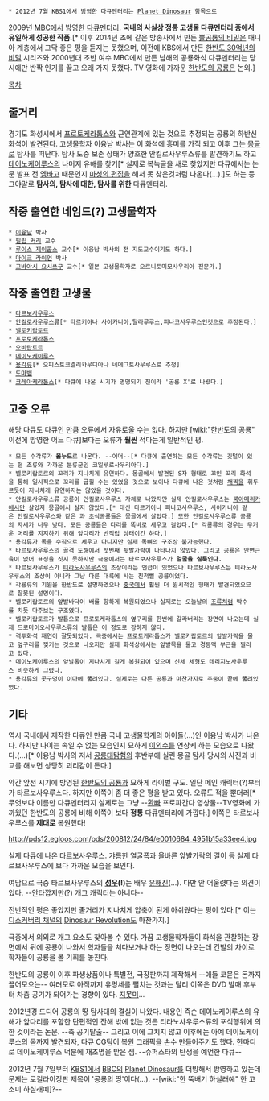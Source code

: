  * 2012년 7월 KBS1에서 방영한 다큐멘터리는 [[Planet Dinosaur]] 항목으로

2009년 [[MBC]]에서 방영한 [[다큐멘터리]]. '''국내의 사실상 정통 고생물 다큐멘터리 중에서 유일하게 성공한 작품.'''[* 이후 2014년 초에 같은 방송사에서 만든 [[뿔공룡의 비밀]]은 매니아 계층에서 그닥 좋은 평을 듣지는 못했으며, 이전에 KBS에서 만든 [[한반도 30억년의 비밀]] 시리즈와 2000년대 초반 여수 MBC에서 만든 남해의 공룡화석 다큐멘터리는 당시에만 반짝 인기를 끌고 오래 가지 못했다. TV 영화에 가까운 [[한반도의 공룡]]은 논외.]

[[목차]]

== 줄거리 ==
경기도 화성시에서 [[프로토케라톱스]]와 근연관계에 있는 것으로 추정되는 공룡의 하반신 화석이 발견된다. 고생물학자 이융남 박사는 이 화석에 흥미를 가직 되고 이후 그는 [[몽골]]로 탐사를 떠난다. 탐사 도중 보존 상태가 양호한 안킬로사우루스류를 발견하기도 하고 [[데이노케이루스]]의 나머지 유해를 찾기[* 실제로 복늑골을 새로 찾았지만 다큐에서는 논문 발표 전 [[엠바고]] 때문인지 [[마성의 편집]]을 해서 못 찾은것처럼 나온다(...).]도 하는 등 그야말로 '''탐사의, 탐사에 대한, 탐사를 위한''' 다큐멘터리.

== 작중 출연한 네임드(?) 고생물학자 ==

 * [[이융남]] 박사
 * [[필립 커리]] 교수
 * [[루이스 제이콥스]] 교수[* 이융남 박사의 전 지도교수이기도 하다.]
 * [[마이크 라이언]] 박사
 * [[고바야시 요시쓰구]] 교수[* 일본 고생물학자로 오르니토미모사우리아 전문가.]

== 작중 출연한 고생물 ==

 * [[타르보사우루스]]
 * [[안킬로사우루스]]류[* 타르키아나 사이카니아,탈라루루스,피나코사우루스인것으로 추정된다.]
 * [[벨로키랍토르]]
 * [[프로토케라톱스]]
 * [[오비랍토르]]
 * [[데이노케이루스]]
 * [[용각류]][* 오피스토코엘리카우디아나 네메그토사우루스로 추정]
 * [[도마뱀]]
 * [[코레아케라톱스]][* 다큐에 나온 시기가 명명되기 전이라 '공룡 X'로 나왔다.]

== 고증 오류 ==
해당 다큐도 다큐인 만큼 오류에서 자유로울 수는 없다. 하지만 [wiki:"한반도의 공룡" 이전에 방영한 어느 다큐]보다는 오류가 '''훨씬''' 적다는게 일반적인 평.

 * 모든 수각류가 '''올누드'''로 나온다. --어머--[* 다큐에 출연하는 모든 수각류는 깃털이 있는 현 조류와 가까운 분류군인 코일루로사우리아다.]
 * 벨로키랍토르의 꼬리가 지나치게 유연하다. 몽골에서 발견된 S자 형태로 꼬인 꼬리 화석을 통해 일시적으로 꼬리를 굽힐 수는 있었을 것으로 보이나 다큐에 나온 것처럼 [[채찍]]을 휘두르듯이 지나치게 유연하지는 않았을 것이다.
 * 안킬로사우루스류 공룡이 안킬로사우루스 자체로 나왔지만 실제 안킬로사우루스는 [[북아메리카]]에서만 살았지 몽골에서 살지 않았다.[* 대신 타르키아나 피나코사우루스, 사이카니아 같은 안킬로사우루스와 같은 과 초식공룡들은 몽골에서 살았다.] 또한 안킬로사우루스류 공룡의 자세가 너무 낮다. 모든 공룡들은 다리를 똑바로 세우고 걸었다.[* 각룡류의 경우는 무거운 머리를 지지하기 위해 앞다리가 반직립 상태이긴 하다.]
 * 용각류가 목을 수직으로 세우고 다니지만 실제 목뼈의 구조상 불가능했다.
 * 타르보사우루스의 골격 도해에서 첫번째 뒷발가락이 나타나지 않았다. 그리고 공룡은 안면근육이 없어 표정을 짓지 못하지만 극중에서는 타르보사우루스가 '''얼굴을 실룩인다.'''
 * 타르보사우루스가 [[티라노사우루스]]의 조상이라는 언급이 있었으나 타르보사우루스는 티라노사우루스의 조상이 아니라 그냥 다른 대륙에 사는 친척뻘 공룡이었다.
 * 각룡류의 기원을 한반도로 설명하였으나 [[중국]]에서 훨씬 더 원시적인 형태가 발견되었으므로 잘못된 설명이다.
 * 벨로키랍토르의 앞발바닥이 배를 향하게 복원되었으나 실제로는 오늘날의 [[조류]]처럼 박수를 치듯 마주보는 구조였다.
 * 벨로키랍토르가 발톱으로 프로토케라톱스의 옆구리를 한번에 갈라버리는 장면이 나오는데 실제 드로마이오사우루스류의 발톱은 이 정도로 강하지 않다.
 * 격투화석 재연이 잘못되었다. 극중에서는 프로토케라톱스가 벨로키랍토르의 앞발가락을 물고 옆구리를 찢기는 것으로 나오지만 실제 화석상에서는 앞발목을 물고 경동맥 부근을 찔리고 있다.
 * 데이노케이루스의 앞발톱이 지나치게 길게 복원되어 있으며 신체 체형도 테리지노사우루스 비슷하게 그렸다.
 * 용각류의 콧구멍이 이마에 뚫려있다. 실제로는 다른 공룡과 마찬가지로 주둥이 끝에 뚫려있었다.

== 기타 ==
역시 국내에서 제작한 다큐인 만큼 국내 고생물학계의 아이돌(...)인 이융남 박사가 나온다. 하지만 나이는 속일 수 없는 모습인지 묘하게 [[이외수]]를 연상케 하는 모습으로 나왔다.(...)[* 이융남 박사의 저서 [[공룡대탐험]]의 후반부에 실린 몽골 탐사 당시의 사진과 비교를 해보면 상당히 괴리감이 든다.]

약간 앞선 시기에 방영된 [[한반도의 공룡]]과 묘하게 라이벌 구도. 일단 메인 캐릭터(?)부터가 타르보사우루스다. 하지만 이쪽이 좀 더 좋은 평을 받고 있다. 오류도 적을 뿐더러[* 무엇보다 이름만 다큐멘터리지 실제로는 그냥 --[[환빠]] 프로파간다 영상물--TV영화에 가까웠던 한반도의 공룡에 비해 이쪽이 보다 '''정통''' 다큐멘터리에 가깝다.] 이쪽은 타르보사우루스를 '''제대로''' 복원했다!

http://pds12.egloos.com/pds/200812/24/84/e0010684_4951b15a33ee4.jpg

실제 다큐에 나온 타르보사우루스. 갸름한 얼굴폭과 올바른 앞발가락의 길이 등 실제 타르보사우루스에 보다 가까운 모습을 보인다.

여담으로 극중 타르보사우루스의 '''[[성우]](!)'''는 배우 [[유해진]](...). 다만 안 어울렸다는 의견이 있다. --안타깝지만(?) 개그 캐릭터는 아니다--

전반적인 평은 좋았지만 줄거리가 지나치게 압축이 된게 아쉬웠다는 평이 있다.[* 이는 [[디스커버리 채널]]의 [[Dinosaur Revolution]]도 마찬가지.]

극중에서 의외로 개그 요소도 찾아볼 수 있다. 가끔 고생물학자들이 화석을 관찰하는 장면에서 뒤에 공룡이 나와서 학자들을 쳐다보거나 하는 장면이 나오는데 간발의 차이로 학자들이 공룡을 볼 기회를 놓친다.

한반도의 공룡이 이후 파생상품이나 특별전, 극장판까지 제작해서 --애들 코묻은 돈까지 끌어모으는-- 여러모로 아직까지 유명세를 펼치는 것과는 달리 이쪽은 DVD 발매 후부터 차츰 공기가 되어가는 경향이 있다. [[지못미]]...

2012년경 드디어 공룡의 땅 탐사대의 결실이 나왔다. 내용인 즉슨 데이노케이루스의 유해가 앞다리를 포함한 단편적인 잔해 밖에 없는 것은 티라노사우루스류의 포식행위에 의한 것이라는 논문. --축 공기탈출-- 그리고 이에 그치지 않고 이후에는 아예 데이노케이루스의 몸까지 발견되자, 다큐 CG팀이 복원 그래픽을 손수 만들어주기도 했다. 한마디로 데이노케이루스 덕분에 재조명을 받은 셈. --슈퍼스타의 탄생을 예언한 다큐--

2012년 7월 7일부터 [[KBS1]]에서 [[BBC]]의 [[Planet Dinosaur]]를 더빙해서 방영하고 있는데 문제는 로컬라이징판 제목이 '공룡의 땅'이다(...). --[wiki:"한 뚝배기 하실래예" 한 고소미 하실래예]?--
